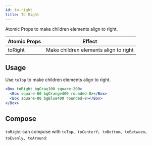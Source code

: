 ```yaml
---
id: to-right
title: To Right
---
```


Atomic Props to make children elements align to right.


| Atomic Props | Effect                                |
| ------------ | ------------------------------------- |
| toRight      | Make children elements align to right |

## Usage

Use `toTop` to make children elements align to right.

```jsx live
<Box toRight bgGray100 square-200>
  <Box square-60 bgOrange400 rounded-8></Box>
  <Box square-80 bgBlue400 rounded-8></Box>
</Box>
```

## Compose

`toRight` can compose with `toTop`、`toCenterY`、`toBottom`、`toBetween`、`toEvenly`、`toAround`:

<Layout4 />
